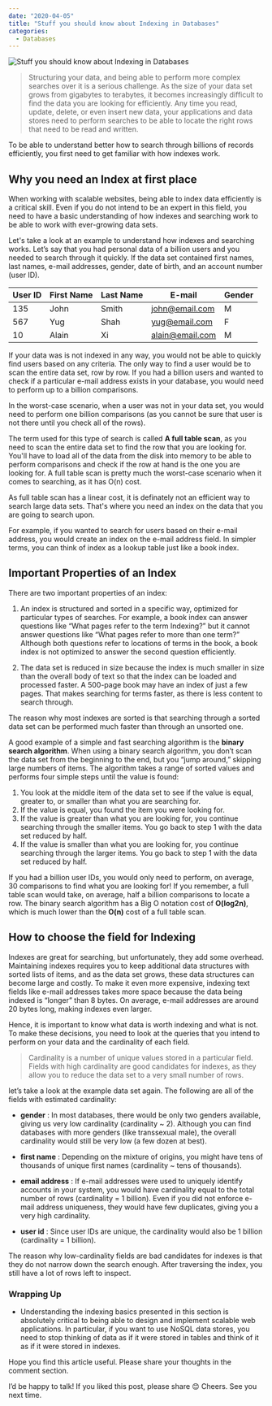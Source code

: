 ```yaml
---
date: "2020-04-05"
title: "Stuff you should know about Indexing in Databases"
categories:
  - Databases
---
```

![Stuff you should know about Indexing in Databases](./Book-Indexs.jpg)

> Structuring your data, and being able to perform more complex searches over it is a serious challenge. As the size of your data set grows from gigabytes to terabytes, it becomes increasingly difficult to find the data you are looking for efficiently. Any time you read, update, delete, or even insert new data, your applications and data stores need to perform searches to be able to locate the right rows that need to be read and written.

To be able to understand better how to search through billions of records efficiently, you first need to get familiar with how indexes work.

## Why you need an Index at first place

When working with scalable websites, being able to index data efficiently is a critical skill. Even if you do not intend to be an expert in this field, you need to have a basic understanding of how indexes and searching work to be able to work with ever-growing data sets.

Let's take a look at an example to understand how indexes and searching works. Let’s say that you had personal data of a billion users and you needed to search through it quickly. If the data set contained first names, last names, e-mail addresses, gender, date of birth, and an account number (user ID).


| User ID 	| First Name | Last Name  	| E-mail  			| Gender  |
|-----------|------------|--------------|-------------------|---------|
| 135  		| John  	 | Smith		| john@email.com  	|   M	  |
| 567  		| Yug  		 | Shah			| yug@email.com	  	|   F	  |
| 10 		| Alain	 	 | Xi			| alain@email.com  	|   M	  |

If your data was is not indexed in any way, you would not be able to quickly find users based on any criteria. The only way to find a user would be to scan the entire data set, row by row. If you had a billion users and wanted to check if a particular e-mail address exists in your database, you would need to perform up to a billion comparisons. 

In the worst-case scenario, when a user was not in your data set, you would need to perform one billion comparisons (as you cannot be sure that user is not there until you check all of the rows).

The term used for this type of search is called **A full table scan**, as you need to scan the entire data set to find the row that you are looking for. You'll have to load all of the data from the disk into memory to be able to perform comparisons and check if the row at hand is the one you are looking for. A full table scan is pretty much the worst-case
scenario when it comes to searching, as it has O(n) cost.

As full table scan has a linear cost, it is definately not an efficient way to search large data sets. That's where you need an index on the data that you are going to search upon.

For example, if you wanted to search for users based on their e-mail address, you would create an index on the e-mail address field. In simpler terms, you can think of index as a lookup table just like a book index.

## Important Properties of an Index

There are two important properties of an index:

1. An index is structured and sorted in a specific way, optimized for particular types of searches. For example, a book index can answer questions like “What pages refer to the term Indexing?” but it cannot answer questions like “What pages refer to more than one term?” Although both questions refer to locations of terms in the book, a book index is not optimized to answer the second question efficiently.

1. The data set is reduced in size because the index is much smaller in size than the overall body of text so that the index can be loaded and processed faster. A 500-page book may have an index of just a few pages. That makes searching for terms faster, as there is less content to search through.

The reason why most indexes are sorted is that searching through a sorted data set can be performed much faster than through an unsorted one.

A good example of a simple and fast searching algorithm is the **binary search algorithm**. When using a binary search algorithm, you don’t scan the data set from the beginning to
the end, but you “jump around,” skipping large numbers of items. The algorithm takes a range of sorted values and performs four simple steps until the value is
found:

1. You look at the middle item of the data set to see if the value is equal, greater to, or smaller than what you are searching for.
1. If the value is equal, you found the item you were looking for.
1. If the value is greater than what you are looking for, you continue searching through the smaller items. You go back to step 1 with the data set reduced by half.
1. If the value is smaller than what you are looking for, you continue searching through the larger items. You go back to step 1 with the data set reduced by half.

If you had a billion user IDs, you would only need to perform, on average, 30 comparisons to find what you are looking for! If you remember, a full table scan would take, on average, half a billion comparisons to locate a row. The binary search algorithm has a Big O notation cost of **O(log2n)**, which is much lower than the **O(n)** cost of a full table scan.

## How to choose the field for Indexing

Indexes are great for searching, but unfortunately, they add some overhead. Maintaining indexes requires you to keep additional data structures with sorted lists of items, and as the data set grows, these data structures can become large and costly. To make it even more expensive, indexing text fields like e-mail addresses takes more space because the data being indexed is “longer” than 8 bytes. On average, e-mail addresses are around 20 bytes long, making indexes even larger.

Hence, it is important to know what data is worth indexing and what is not. To make these decisions, you need to look at the queries that you intend to perform on your data and the cardinality of each field.

> Cardinality is a number of unique values stored in a particular field. Fields with high cardinality are good candidates for indexes, as they allow you to reduce the data set to a very small number of rows.

let’s take a look at the example data set again. The following are all of the fields with estimated cardinality:

  - **gender** : In most databases, there would be only two genders available, giving us very low cardinality (cardinality ~ 2). Although you can find databases with more genders (like transsexual male), the overall cardinality would still be very low (a few dozen at best).

  - **first name** : Depending on the mixture of origins, you might have tens of thousands of unique first names (cardinality ~ tens of thousands).
  
  - **email address** : If e-mail addresses were used to uniquely identify accounts in your system, you would have cardinality equal to the total number of rows (cardinality = 1 billion). Even if you did not enforce e-mail address uniqueness, they would have few duplicates, giving you a very high cardinality.
  
  - **user id** : Since user IDs are unique, the cardinality would also be 1 billion (cardinality = 1 billion).

The reason why low-cardinality fields are bad candidates for indexes is that they do not narrow down the search enough. After traversing the index, you still have a lot of rows left to inspect.

  
### Wrapping Up

  - Understanding the indexing basics presented in this section is absolutely critical to being able to design and implement scalable web applications. In particular, if you want to use NoSQL data stores, you need to stop thinking of data as if it were stored in tables and think of it as if it were stored in indexes.
    
Hope you find this article useful. Please share your thoughts in the comment section.

I’d be happy to talk! If you liked this post, please share 😊 Cheers. See you next time.
